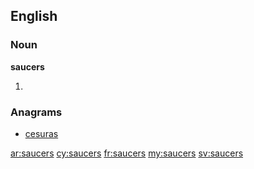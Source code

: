 ==English==

===Noun===
'''saucers'''

# {{plural of|[[saucer]]}}

===Anagrams===
* [[cesuras#English|cesuras]]

[[ar:saucers]]
[[cy:saucers]]
[[fr:saucers]]
[[my:saucers]]
[[sv:saucers]]